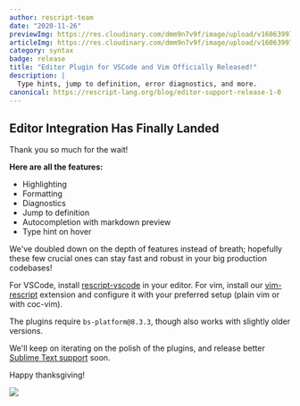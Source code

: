 ```yaml
---
author: rescript-team
date: "2020-11-26"
previewImg: https://res.cloudinary.com/dmm9n7v9f/image/upload/v1606399719/Reason%20Association/rescript-lang.org/editor_support_preview_mcgpfo.jpg
articleImg: https://res.cloudinary.com/dmm9n7v9f/image/upload/v1606399722/Reason%20Association/rescript-lang.org/editor_support_article_rnlmxj.jpg
category: syntax
badge: release
title: "Editor Plugin for VSCode and Vim Officially Released!"
description: |
  Type hints, jump to definition, error diagnostics, and more.
canonical: https://rescript-lang.org/blog/editor-support-release-1-0
---
```



## Editor Integration Has Finally Landed

Thank you so much for the wait!

**Here are all the features:**
- Highlighting
- Formatting
- Diagnostics
- Jump to definition
- Autocompletion with markdown preview
- Type hint on hover

We've doubled down on the depth of features instead of breath; hopefully these few crucial ones can stay fast and robust in your big production codebases!

For VSCode, install [rescript-vscode](https://marketplace.visualstudio.com/items?itemName=chenglou92.rescript-vscode) in your editor. For vim, install our [vim-rescript](https://github.com/rescript-lang/vim-rescript) extension and configure it with your preferred setup (plain vim or with coc-vim).

The plugins require `bs-platform@8.3.3`, though also works with slightly older versions.

We'll keep on iterating on the polish of the plugins, and release better [Sublime Text support](https://github.com/rescript-lang/rescript-sublime) soon.

Happy thanksgiving!

<Image withShadow={false} src="https://res.cloudinary.com/dmm9n7v9f/image/upload/v1606399722/Reason%20Association/rescript-lang.org/editor_support_article_rnlmxj.jpg" caption="ReScript now offers autocompletion for VSCode and neovim (Sublime coming soon)"/>
